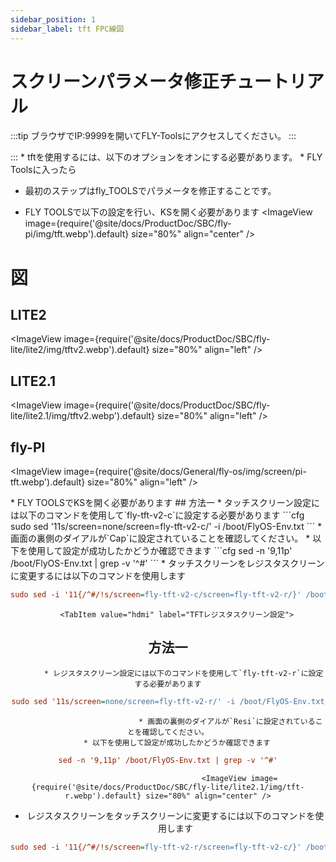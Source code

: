 ```yaml
---
sidebar_position: 1
sidebar_label: tft FPC線図
---
```


# スクリーンパラメータ修正チュートリアル
:::tip
ブラウザでIP:9999を開いてFLY-Toolsにアクセスしてください。
:::

:::
    * tftを使用するには、以下のオプションをオンにする必要があります。
    * FLY Toolsに入ったら
* 最初のステップはfly_TOOLSでパラメータを修正することです。

* FLY TOOLSで以下の設定を行い、KSを開く必要があります
<ImageView image={require('@site/docs/ProductDoc/SBC/fly-pi/img/tft.webp').default} size="80%" align="center" />

# 図
## LITE2
<ImageView image={require('@site/docs/ProductDoc/SBC/fly-lite/lite2/img/tftv2.webp').default} size="80%" align="left" />

## LITE2.1
<ImageView image={require('@site/docs/ProductDoc/SBC/fly-lite/lite2.1/img/tftv2.webp').default} size="80%" align="left" />

## fly-PI
<ImageView image={require('@site/docs/General/fly-os/img/screen/pi-tft.webp').default} size="80%" align="left" />


<Tabs>
    <TabItem value="tft" label="TFTスクリーン" default>
        * FLY TOOLSでKSを開く必要があります
            <ImageView image={require('@site/docs/ProductDoc/SBC/fly-lite/lite2.1/img/ks.webp').default} size="80%" align="center" />
        <Tabs>
    <TabItem value="tft" label="TFTタッチスクリーン設定" default>
## 方法一    
         * タッチスクリーン設定には以下のコマンドを使用して`fly-tft-v2-c`に設定する必要があります
```cfg
sudo sed '11s/screen=none/screen=fly-tft-v2-c/' -i /boot/FlyOS-Env.txt
```
         * 画面の裏側のダイアルが`Cap`に設定されていることを確認してください。
    * 以下を使用して設定が成功したかどうか確認できます
```cfg
sed -n '9,11p' /boot/FlyOS-Env.txt | grep -v '^#'
```
        <ImageView image={require('@site/docs/ProductDoc/SBC/fly-lite/lite2.1/img/tft-c.webp').default} size="80%" align="center" />
 * タッチスクリーンをレジスタスクリーンに変更するには以下のコマンドを使用します

```cfg
sudo sed -i '11{/^#/!s/screen=fly-tft-v2-c/screen=fly-tft-v2-r/}' /boot/FlyOS-Env.txt
``` 
</TabItem>

        <TabItem value="hdmi" label="TFTレジスタスクリーン設定">
## 方法一        
           * レジスタスクリーン設定には以下のコマンドを使用して`fly-tft-v2-r`に設定する必要があります
```cfg
sudo sed '11s/screen=none/screen=fly-tft-v2-r/' -i /boot/FlyOS-Env.txt
```
                                * 画面の裏側のダイアルが`Resi`に設定されていることを確認してください。
        * 以下を使用して設定が成功したかどうか確認できます
```cfg
sed -n '9,11p' /boot/FlyOS-Env.txt | grep -v '^#'
```
                                    <ImageView image={require('@site/docs/ProductDoc/SBC/fly-lite/lite2.1/img/tft-r.webp').default} size="80%" align="center" />
 * レジスタスクリーンをタッチスクリーンに変更するには以下のコマンドを使用します

```cfg
sudo sed -i '11{/^#/!s/screen=fly-tft-v2-r/screen=fly-tft-v2-c/}' /boot/FlyOS-Env.txt
```
</TabItem>
</Tabs>    
</TabItem>
</Tabs>
